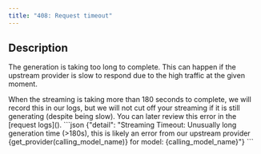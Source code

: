 ```yaml
---
title: "408: Request timeout"
---
```


## Description
The generation is taking too long to complete. This can happen if the upstream provider is slow to respond due to the high traffic at the given moment.

<AccordionGroup>
  <Accordion title="Streaming Timeout">
    When the streaming is taking more than 180 seconds to complete, we will record this in our logs, but we will not cut off your streaming if it is still generating (despite being slow). You can later review this error in the [request logs]().
```json
{"detail": "Streaming Timeout: Unusually long generation time (>180s), this is likely an error from our upstream provider {get_provider(calling_model_name)} for model: {calling_model_name}"}
```
  </Accordion>
</AccordionGroup>